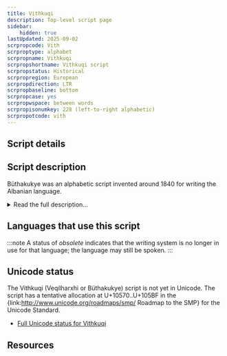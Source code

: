 ```yaml
---
title: Vithkuqi
description: Top-level script page
sidebar:
    hidden: true
lastUpdated: 2025-09-02
scrpropcode: Vith
scrproptype: alphabet
scrpropname: Vithkuqi
scrpropshortname: Vithkuqi script
scrpropstatus: Historical
scrpropregion: European
scrpropdirection: LTR
scrpropbaseline: bottom
scrpropcase: yes
scrpropwspace: between words
scrpropisonumkey: 228 (left-to-right alphabetic)
scrpropotcode: vith
---
```



## Script details

<ScriptDetails />

## Script description

Büthakukye was an alphabetic script invented around 1840 for writing the Albanian language.

<details>
<summary>Read the full description...</summary>It is sometimes called Veqilharxhi, after its inventor, Naum Veqilharxhi, or Vithkuqi, after his birthplace, the village of Vithkuq. The script was written from left to right using thirty-two characters. It is no longer used.

_This script is not currently recognized by the [ISO 15924 standard](http://www.unicode.org/iso15924/), but is included in ScriptSource for research purposes. If you have any information on this script, please add the information to this site. Your contributions can be a great help in refining and expanding the ISO 15924 standard. The [Script Encoding Initiative](http://www.linguistics.berkeley.edu/sei/) is working to support the inclusion of this script in the standard, and contributions here will support their efforts._
</details>

## Languages that use this script

:::note
A status of _obsolete_ indicates that the writing system is no longer in use for that language; the language may still be spoken.
:::

<WsList script='Vith' wsMax='5' />

## Unicode status

The Vithkuqi (Veqilharxhi or Büthakukye) script is not yet in Unicode. The script has a tentative allocation at U+10570..U+105BF in the {link:http://www.unicode.org/roadmaps/smp/ Roadmap to the SMP} for the Unicode Standard.

- [Full Unicode status for Vithkuqi](/scrlang/unicode/vith-unicode.md)



## Resources

<ScriptResources detailSummary='seemore' />


